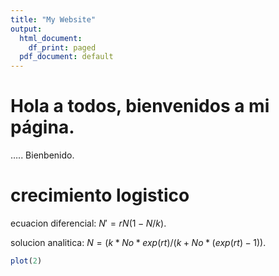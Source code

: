 ```yaml
---
title: "My Website"
output:
  html_document:
    df_print: paged
  pdf_document: default
---
```



# Hola a todos, bienvenidos a mi página.
..... Bienbenido.

# crecimiento logistico

ecuacion diferencial: $N'=rN(1-N/k)$.

solucion analitica: $N =(k*No*exp(rt)/(k + No*(exp(rt) - 1))$.


```r
plot(2)
```


